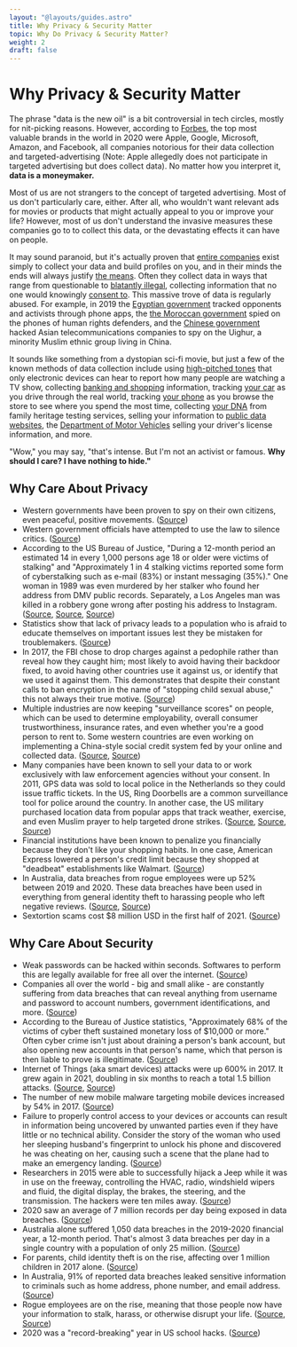 ```yaml
---
layout: "@layouts/guides.astro"
title: Why Privacy & Security Matter
topic: Why Do Privacy & Security Matter?
weight: 2
draft: false
---
```


# Why Privacy & Security Matter

The phrase "data is the new oil" is a bit controversial in tech circles, mostly for nit-picking reasons. However, according to [Forbes](https://www.forbes.com/powerful-brands/list/), the top most valuable brands in the world in 2020 were Apple, Google, Microsoft, Amazon, and Facebook, all companies notorious for their data collection and targeted-advertising (Note: Apple allegedly does not participate in targeted advertising but does collect data). No matter how you interpret it, **data is a moneymaker.**

Most of us are not strangers to the concept of targeted advertising. Most of us don't particularly care, either. After all, who wouldn't want relevant ads for movies or products that might actually appeal to you or improve your life? However, most of us don't understand the invasive measures these companies go to to collect this data, or the devastating effects it can have on people.

It may sound paranoid, but it's actually proven that [entire companies](https://www.forbes.com/sites/bernardmarr/2017/09/07/where-can-you-buy-big-data-here-are-the-biggest-consumer-data-brokers/#394bdc846c27) exist simply to collect your data and build profiles on you, and in their minds the ends will always justify [the means](https://mashable.com/article/facebook-employees-react-teen-spying-app-blind/). Often they collect data in ways that range from questionable to [blatantly illegal](https://arstechnica.com/tech-policy/2019/10/35-billion-facial-recognition-lawsuit-against-facebook-moving-forward/), collecting information that no one would knowingly [consent to](https://www.forbes.com/sites/kashmirhill/2012/02/16/how-target-figured-out-a-teen-girl-was-pregnant-before-her-father-did/#27e187b06668). This massive trove of data is regularly abused. For example, in 2019 the [Egyptian government](https://www.theregister.co.uk/2019/10/04/egypt_smartphone_spying/) tracked opponents and activists through phone apps, the [the Moroccan government](https://www.amnesty.org/en/latest/research/2019/10/Morocco-Human-Rights-Defenders-Targeted-with-NSO-Groups-Spyware/) spied on the phones of human rights defenders, and the [Chinese government](https://www.reuters.com/article/us-china-cyber-uighurs/china-hacked-asian-telcos-to-spy-on-uighur-travelers-sources-idUSKCN1VQ1A5) hacked Asian telecommunications companies to spy on the Uighur, a minority Muslim ethnic group living in China.

It sounds like something from a dystopian sci-fi movie, but just a few of the known methods of data collection include using [high-pitched tones](https://arstechnica.com/tech-policy/2015/11/beware-of-ads-that-use-inaudible-sound-to-link-your-phone-tv-tablet-and-pc/) that only electronic devices can hear to report how many people are watching a TV show, collecting [banking and shopping](https://www.newsweek.com/secretive-world-selling-data-about-you-464789) information, tracking [your car](https://www.eff.org/pages/automated-license-plate-readers-alpr) as you drive through the real world, tracking [your phone](https://www.washingtonpost.com/news/the-switch/wp/2013/10/19/how-stores-use-your-phones-wifi-to-track-your-shopping-habits/) as you browse the store to see where you spend the most time, collecting [your DNA](https://www.businessinsider.com/dna-testing-delete-your-data-23andme-ancestry-2018-7) from family heritage testing services, selling your information to [public data websites](https://www.lifewire.com/remove-personal-information-from-internet-3482691), the [Department of Motor Vehicles](https://www.vice.com/en_us/article/43kxzq/dmvs-selling-data-private-investigators-making-millions-of-dollars) selling your driver's license information, and more.

"Wow," you may say, "that's intense. But I'm not an activist or famous. **Why should I care? I have nothing to hide."**

<div class="grid grid-cols-1 xl:grid-cols-2 grid-rows-[1fr_auto] xl:grid-flow-col p-4 gap-6">

<h2 id="why-care-about-privacy" class="text-center">Why Care About Privacy</h2>

- Western governments have been proven to spy on their own citizens, even peaceful, positive movements. ([Source](https://en.wikipedia.org/wiki/COINTELPRO))
- Western government officials have attempted to use the law to silence critics. ([Source](https://www.nytimes.com/2021/05/17/us/politics/devin-nunes-twitter-justice-department))
- According to the US Bureau of Justice, "During a 12-month period an estimated 14 in every 1,000 persons age 18 or older were victims of stalking" and "Approximately 1 in 4 stalking victims reported some form of cyberstalking such as e-mail (83%) or instant messaging (35%)." One woman in 1989 was even murdered by her stalker who found her address from DMV public records. Separately, a Los Angeles man was killed in a robbery gone wrong after posting his address to Instagram. ([Source](https://www.bjs.gov/index.cfm?ty=tp&tid=973), [Source](https://en.wikipedia.org/wiki/Rebecca_Schaeffer#Death), [Source](https://abcnews.go.com/Entertainment/wireStory/police-arrested-los-angeles-death-rapper-pop-smoke-71695053))
- Statistics show that lack of privacy leads to a population who is afraid to educate themselves on important issues lest they be mistaken for troublemakers. ([Source](https://theintercept.com/2016/04/28/new-study-shows-mass-surveillance-breeds-meekness-fear-and-self-censorship/))
- In 2017, the FBI chose to drop charges against a pedophile rather than reveal how they caught him; most likely to avoid having their backdoor fixed, to avoid having other countries use it against us, or identify that we used it against them. This demonstrates that despite their constant calls to ban encryption in the name of "stopping child sexual abuse," this not always their true motive. ([Source](https://gizmodo.com/fbi-drops-all-charges-in-child-porn-case-to-keep-sketch-1793009653))
- Multiple industries are now keeping "surveillance scores" on people, which can be used to determine employability, overall consumer trustworthiness, insurance rates, and even whether you're a good person to rent to. Some western countries are even working on implementing a China-style social credit system fed by your online and collected data. ([Source](https://www.chron.com/opinion/article/Data-isn-t-just-being-collected-from-your-phone-15449776.php), [Source](https://www.digitaltrends.com/cool-tech/social-credit-system/))
- Many companies have been known to sell your data to or work exclusively with law enforcement agencies without your consent. In 2011, GPS data was sold to local police in the Netherlands so they could issue traffic tickets. In the US, Ring Doorbells are a common surveillance tool for police around the country. In another case, the US military purchased location data from popular apps that track weather, exercise, and even Muslim prayer to help targeted drone strikes. ([Source](https://www.wbur.org/npr/135809709/dutch-police-used-tomtoms-gps-data-to-target-speeders), [Source](https://www.washingtonpost.com/technology/2019/08/28/doorbell-camera-firm-ring-has-partnered-with-police-forces-extending-surveillance-reach/), [Source](https://www.businessinsider.com/us-military-location-data-muslim-prayer-app-xmode-babel-street-2020-11))
- Financial institutions have been known to penalize you financially because they don't like your shopping habits. In one case, American Express lowered a person's credit limit because they shopped at "deadbeat" establishments like Walmart. ([Source](https://consumerist.com/2008/12/22/amex-lowers-your-credit-limit-if-you-shop-where-deadbeats-shop/))
- In Australia, data breaches from rogue employees were up 52% between 2019 and 2020. These data breaches have been used in everything from general identity theft to harassing people who left negative reviews. ([Source](https://www.zdnet.com/article/519-data-breach-notifications-include-33-from-australian-government-entities/), [Source](https://abcnews.go.com/US/ebay-employees-hit-cyberstalking-charges-bizarre-harassment-mass/story?id=71260042))
- Sextortion scams cost $8 million USD in the first half of 2021. ([Source](https://www.bleepingcomputer.com/news/security/fbi-spike-in-sextortion-attacks-cost-victims-8-million-this-year/))

<h2 id="why-care-about-security" class="text-center">Why Care About Security</h2>

- Weak passwords can be hacked within seconds. Softwares to perform this are legally available for free all over the internet. ([Source](https://www.security.org/how-secure-is-my-password/))
- Companies all over the world - big and small alike - are constantly suffering from data breaches that can reveal anything from username and password to account numbers, government identifications, and more. ([Source](https://en.wikipedia.org/wiki/List_of_data_breaches))
- According to the Bureau of Justice statistics, "Approximately 68% of the victims of cyber theft sustained monetary loss of $10,000 or more." Often cyber crime isn't just about draining a person's bank account, but also opening new accounts in that person's name, which that person is then liable to prove is illegitimate. ([Source](https://bjs.ojp.gov/press-release/cybercrime-against-businesses-2005))
- Internet of Things (aka smart devices) attacks were up 600% in 2017. It grew again in 2021, doubling in six months to reach a total 1.5 billion attacks. ([Source](https://www.cyberdefensemagazine.com/cyber-security-statistics-for-2019/), [Source](https://threatpost.com/iot-attacks-doubling/169224/))
- The number of new mobile malware targeting mobile devices increased by 54% in 2017. ([Source](https://learn.g2.com/cybercrime-statistics))
- Failure to properly control access to your devices or accounts can result in information being uncovered by unwanted parties even if they have little or no technical ability. Consider the story of the woman who used her sleeping husband's fingerprint to unlock his phone and discovered he was cheating on her, causing such a scene that the plane had to make an emergency landing. ([Source](https://www.foxnews.com/travel/flight-reportedly-diverted-after-woman-unlocks-husbands-phone-and-uncovers-affair))
- Researchers in 2015 were able to successfully hijack a Jeep while it was in use on the freeway, controlling the HVAC, radio, windshield wipers and fluid, the digital display, the brakes, the steering, and the transmission. The hackers were ten miles away. ([Source](https://www.wired.com/2015/07/hackers-remotely-kill-jeep-highway/))
- 2020 saw an average of 7 million records per day being exposed in data breaches. ([Source](https://cybernews.com/security/350-million-email-addresses-left-exposed-on-an-unsecured-server/))
- Australia alone suffered 1,050 data breaches in the 2019-2020 financial year, a 12-month period. That's almost 3 data breaches per day in a single country with a population of only 25 million. ([Source](https://www.zdnet.com/article/1050-data-breaches-reported-to-australian-commissioner-in-12-months/))
- For parents, child identity theft is on the rise, affecting over 1 million children in 2017 alone. ([Source](https://www.javelinstrategy.com/coverage-area/2018-child-identity-fraud-study))
- In Australia, 91% of reported data breaches leaked sensitive information to criminals such as home address, phone number, and email address. ([Source]((https://www.zdnet.com/article/519-data-breach-notifications-include-33-from-australian-government-entities)))
- Rogue employees are on the rise, meaning that those people now have your information to stalk, harass, or otherwise disrupt your life. ([Source](https://www.bloomberg.com/news/articles/2020-09-22/shopify-says-rogue-employees-stole-data-from-merchants), [Source](https://www.justice.gov/usao-ma/pr/six-former-ebay-employees-charged-aggressive-cyberstalking-campaign-targeting-natick))
- 2020 was a "record-breaking" year in US school hacks. ([Source](https://www.zdnet.com/article/2020-was-a-record-breaking-year-in-us-school-hacks-security-failures/))

</div>
